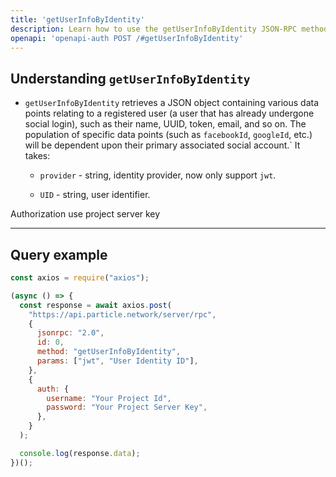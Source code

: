 ```yaml
---
title: 'getUserInfoByIdentity'
description: Learn how to use the getUserInfoByIdentity JSON-RPC method.
openapi: 'openapi-auth POST /#getUserInfoByIdentity'
---
```


## Understanding `getUserInfoByIdentity`

- `getUserInfoByIdentity` retrieves a JSON object containing various data points relating to a registered user (a user that has already undergone social login), such as their name, UUID, token, email, and so on. The population of specific data points (such as `facebookId`, `googleId`, etc.) will be dependent upon their primary associated social account.` It takes:

  - `provider` - string, identity provider, now only support `jwt`.

  - `UID` - string, user identifier.

<Warning>Authorization use project server key</Warning>

***

## Query example

```javascript JavaScript
const axios = require("axios");

(async () => {
  const response = await axios.post(
    "https://api.particle.network/server/rpc",
    {
      jsonrpc: "2.0",
      id: 0,
      method: "getUserInfoByIdentity",
      params: ["jwt", "User Identity ID"],
    },
    {
      auth: {
        username: "Your Project Id",
        password: "Your Project Server Key",
      },
    }
  );

  console.log(response.data);
})();
```